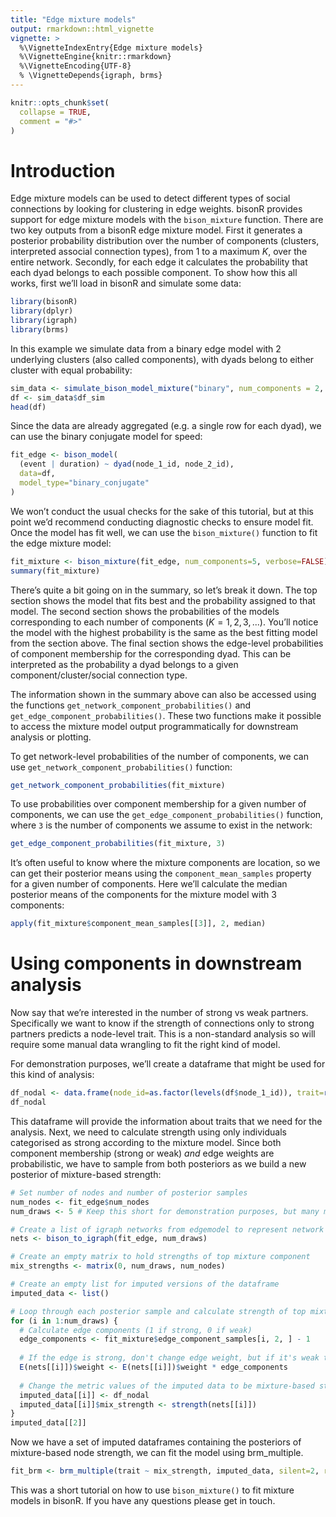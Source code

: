 ```yaml
---
title: "Edge mixture models"
output: rmarkdown::html_vignette
vignette: >
  %\VignetteIndexEntry{Edge mixture models}
  %\VignetteEngine{knitr::rmarkdown}
  %\VignetteEncoding{UTF-8}
  % \VignetteDepends{igraph, brms}
---
```


```r
knitr::opts_chunk$set(
  collapse = TRUE,
  comment = "#>"
)
```

# Introduction

Edge mixture models can be used to detect different types of social connections by looking for clustering in edge weights. bisonR provides support for edge mixture models with the `bison_mixture` function. There are two key outputs from a bisonR edge mixture model. First it generates a posterior probability distribution over the number of components (clusters, interpreted associal connection types), from 1 to a maximum $K$, over the entire network. Secondly, for each edge it calculates the probability that each dyad belongs to each possible component. To show how this all works, first we'll load in bisonR and simulate some data:

```r
library(bisonR)
library(dplyr)
library(igraph)
library(brms)
```

In this example we simulate data from a binary edge model with 2 underlying clusters (also called components), with dyads belong to either cluster with equal probability:

```r
sim_data <- simulate_bison_model_mixture("binary", num_components = 2, component_weights = c(0.5, 0.5))
df <- sim_data$df_sim
head(df)
```

Since the data are already aggregated (e.g. a single row for each dyad), we can use the binary conjugate model for speed:

```r
fit_edge <- bison_model(
  (event | duration) ~ dyad(node_1_id, node_2_id), 
  data=df, 
  model_type="binary_conjugate"
)
```

We won't conduct the usual checks for the sake of this tutorial, but at this point we'd recommend conducting diagnostic checks to ensure model fit. Once the model has fit well, we can use the `bison_mixture()` function to fit the edge mixture model:

```r
fit_mixture <- bison_mixture(fit_edge, num_components=5, verbose=FALSE) # verbose=FALSE for tutorial purposes
summary(fit_mixture)
```

There's quite a bit going on in the summary, so let's break it down. The top section shows the model that fits best and the probability assigned to that model. The second section shows the probabilities of the models corresponding to each number of components ($K = 1, 2, 3, ...$). You'll notice the model with the highest probability is the same as the best fitting model from the section above. The final section shows the edge-level probabilities of component membership for the corresponding dyad. This can be interpreted as the probability a dyad belongs to a given component/cluster/social connection type.

The information shown in the summary above can also be accessed using the functions `get_network_component_probabilities()` and `get_edge_component_probabilities()`. These two functions make it possible to access the mixture model output programmatically for downstream analysis or plotting. 

To get network-level probabilities of the number of components, we can use `get_network_component_probabilities()` function:

```r
get_network_component_probabilities(fit_mixture)
```
To use probabilities over component membership for a given number of components, we can use the `get_edge_component_probabilities()` function, where `3` is the number of components we assume to exist in the network:

```r
get_edge_component_probabilities(fit_mixture, 3)
```

It's often useful to know where the mixture components are location, so we can get their posterior means using the `component_mean_samples` property for a given number of components. Here we'll calculate the median posterior means of the components for the mixture model with 3 components:

```r
apply(fit_mixture$component_mean_samples[[3]], 2, median)
```

# Using components in downstream analysis

Now say that we're interested in the number of strong vs weak partners. Specifically we want to know if the strength of connections only to strong partners predicts a node-level trait. This is a non-standard analysis so will require some manual data wrangling to fit the right kind of model.

For demonstration purposes, we'll create a dataframe that might be used for this kind of analysis:

```r
df_nodal <- data.frame(node_id=as.factor(levels(df$node_1_id)), trait=rnorm(15))
df_nodal
```
This dataframe will provide the information about traits that we need for the analysis. Next, we need to calculate strength using only individuals categorised as strong according to the mixture model. Since both component membership (strong or weak) *and* edge weights are probabilistic, we have to sample from both posteriors as we build a new posterior of mixture-based strength:

```r
# Set number of nodes and number of posterior samples
num_nodes <- fit_edge$num_nodes
num_draws <- 5 # Keep this short for demonstration purposes, but many more will be required for full analysis.

# Create a list of igraph networks from edgemodel to represent network posterior
nets <- bison_to_igraph(fit_edge, num_draws)

# Create an empty matrix to hold strengths of top mixture component
mix_strengths <- matrix(0, num_draws, num_nodes)

# Create an empty list for imputed versions of the dataframe
imputed_data <- list()

# Loop through each posterior sample and calculate strength of top mixture.
for (i in 1:num_draws) {
  # Calculate edge components (1 if strong, 0 if weak)
  edge_components <- fit_mixture$edge_component_samples[i, 2, ] - 1
  
  # If the edge is strong, don't change edge weight, but if it's weak then set to zero.
  E(nets[[i]])$weight <- E(nets[[i]])$weight * edge_components
  
  # Change the metric values of the imputed data to be mixture-based strength
  imputed_data[[i]] <- df_nodal
  imputed_data[[i]]$mix_strength <- strength(nets[[i]])
}
imputed_data[[2]]
```

Now we have a set of imputed dataframes containing the posteriors of mixture-based node strength, we can fit the model using brm_multiple. 

```r
fit_brm <- brm_multiple(trait ~ mix_strength, imputed_data, silent=2, refresh=0)
```

This was a short tutorial on how to use `bison_mixture()` to fit mixture models in bisonR. If you have any questions please get in touch.

